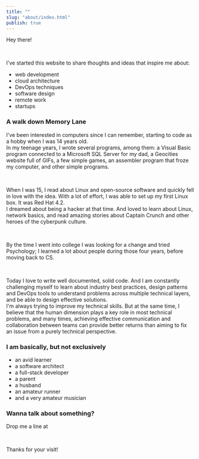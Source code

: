 ```yaml
---
title: ""
slug: "about/index.html"
publish: true
---
```


Hey there!

<br/>

I've started this website to share thoughts and ideas that inspire me about:

- web development
- cloud architecture
- DevOps techniques
- software design
- remote work
- startups

### A walk down Memory Lane

I've been interested in computers since I can remember, starting to code as a hobby when I was 14 years old.  
In my teenage years, I wrote several programs, among them: a Visual Basic program connected to a Microsoft SQL Server for my dad, a Geocities website full of GIFs, a few simple games, an assembler program that froze my computer, and other simple programs.

<br/>

When I was 15, I read about Linux and open-source software and quickly fell in love with the idea. With a lot of effort, I was able to set up my first Linux box. It was Red Hat 4.2.  
I dreamed about being a hacker at that time. And loved to learn about Linux, network basics, and read amazing stories about Captain Crunch and other heroes of the cyberpunk culture.  

<br/>

By the time I went into college I was looking for a change and tried Psychology; I learned a lot about people during those four years, before moving back to CS.

<br/>

Today I love to write well documented, solid code. And I am constantly challenging myself to learn about industry best practices, design patterns and DevOps tools to understand problems across multiple technical layers, and be able to design effective solutions.  
I'm always trying to improve my technical skills. But at the same time, I believe that the human dimension plays a key role in most technical problems, and many times, achieving effective communication and collaboration between teams can provide better returns than aiming to fix an issue from a purely technical perspective.

### I am basically, but not exclusively

- an avid learner
- a software architect
- a full-stack developer
- a parent
- a husband
- an amateur runner
- and a very amateur musician

### Wanna talk about something?

Drop me a line at <ContactLink />

<br/>

Thanks for your visit!